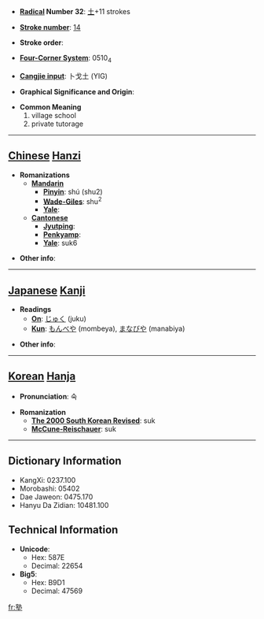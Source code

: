 * '''[[Wiktionary:Chinese radical index| Radical]] Number 32''': [[Wiktionary:Chinese radical index 土|土]]+11 strokes

* '''[[Wiktionary:Chinese total strokes index|Stroke number]]''': [[Wiktionary:Chinese total strokes index 14|14]]

* '''Stroke order''': 

* '''[[Wiktionary:Chinese four corner index|Four-Corner System]]''': 0510<sub>4</sub>

* '''[[Wiktionary:Chinese Cangjie index|Cangjie input]]''': 卜戈土 (YIG)

* '''Graphical Significance and Origin''': 

* '''Common Meaning'''
*#village school
*# private tutorage


----

== [[Chinese]] [[Hanzi]] ==

* '''Romanizations'''
** '''[[Mandarin]]'''
*** '''[[Pinyin]]''': shú (shu2)
*** '''[[Wade-Giles]]''': shu<sup>2</sup>
*** '''[[Yale]]''': 
** '''[[Cantonese]]'''
*** '''[[Jyutping]]''':
*** '''[[Penkyamp]]''': 
*** '''[[Yale]]''': suk6

* '''Other info''': 

----

== [[Japanese]] [[Kanji]] ==

* '''Readings'''
** '''[[On]]''': [[じゅく]] (juku)
** '''[[Kun]]''': [[もんべや]] (mombeya), [[まなびや]] (manabiya)

* '''Other info''':  

----

== [[Korean]] [[Hanja]] ==

* '''Pronunciation''': 숙

* '''Romanization'''
** '''[[The 2000 South Korean Revised Romanization|The 2000 South Korean Revised]]''': suk
** '''[[McCune-Reischauer]]''': suk

----

== Dictionary Information ==

* KangXi: 0237.100
* Morobashi: 05402
* Dae Jaweon: 0475.170
* Hanyu Da Zidian: 10481.100

== Technical Information ==

* '''Unicode''':
** Hex: 587E
** Decimal: 22654
* '''Big5''':
** Hex: B9D1
** Decimal: 47569

[[fr:塾]]